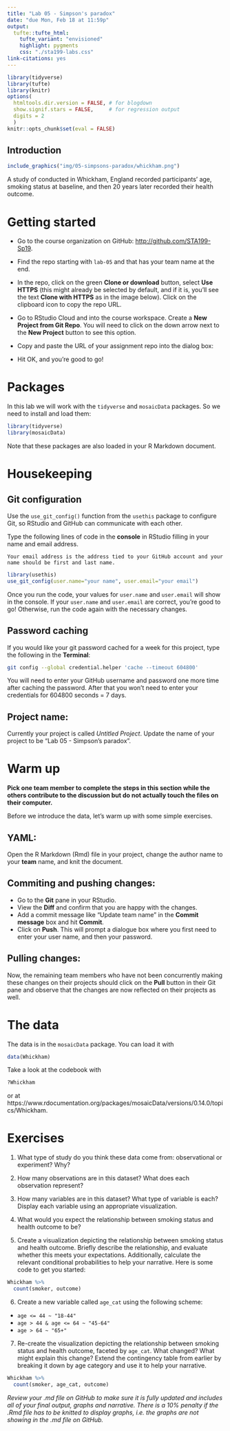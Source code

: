 ```yaml
---
title: "Lab 05 - Simpson's paradox"
date: "due Mon, Feb 18 at 11:59p"
output: 
  tufte::tufte_html:
    tufte_variant: "envisioned"
    highlight: pygments
    css: "./sta199-labs.css"
link-citations: yes
---
```


```r
library(tidyverse)
library(tufte)
library(knitr)
options(
  htmltools.dir.version = FALSE, # for blogdown
  show.signif.stars = FALSE,     # for regression output
  digits = 2
  )
knitr::opts_chunk$set(eval = FALSE)
```

## Introduction

```r
include_graphics("img/05-simpsons-paradox/whickham.png")
```

A study of conducted in Whickham, England recorded participants' age, smoking status at baseline, and then 20 years later recorded their health outcome.

# Getting started

- Go to the course organization on GitHub: [http://github.com/STA199-Sp19](http://github.com/STA199-Sp19). 

- Find the repo starting with `lab-05` and that has your team name at the end.

- In the repo, click on the green **Clone or download** button, select **Use HTTPS** (this might already be selected by default, and if it is, you'll see the text **Clone with HTTPS** as in the image below). Click on the clipboard icon to copy the repo URL.

- Go to RStudio Cloud and into the course workspace. Create a **New Project from Git Repo**. You will need to click on the down arrow next to the **New Project** button to see this option.

- Copy and paste the URL of your assignment repo into the dialog box:

- Hit OK, and you're good to go!

# Packages

In this lab we will work with the `tidyverse` and `mosaicData` packages. 
So we need to install and load them:

```r
library(tidyverse) 
library(mosaicData) 
```

Note that these packages are also loaded in your R Markdown document.

# Housekeeping 

## Git configuration

Use the `use_git_config()` function from the `usethis` package to configure Git, so RStudio and GitHub can communicate with each other.

Type the following lines of code in the **console** in RStudio filling in your name and email address.

```marginfigure
Your email address is the address tied to your GitHub account and your name should be first and last name.
```

```r
library(usethis)
use_git_config(user.name="your name", user.email="your email")
```

Once you run the code, your values for `user.name` and `user.email` will show in the console. If your `user.name` and `user.email` are correct, you're good to go! Otherwise, run the code again with the necessary changes. 

## Password caching

If you would like your git password cached for a week for this project, type the following in the **Terminal**:

```bash
git config --global credential.helper 'cache --timeout 604800'
```

You will need to enter your GitHub username and password one more time after caching the password. After that you won't need to enter your credentials for 604800 seconds = 7 days.

## Project name: 

Currently your project is called *Untitled Project*. Update the name of your project to be "Lab 05 - Simpson's paradox".

# Warm up

**Pick one team member to complete the steps in this section while the others contribute to the discussion but do not actually touch the files on their computer.**

Before we introduce the data, let's warm up with some simple exercises.

## YAML: 

Open the R Markdown (Rmd) file in your project, change the author name to your **team** name, and knit the document.

## Commiting and pushing changes:

- Go to the **Git** pane in your RStudio. 
- View the **Diff** and confirm that you are happy with the changes.
- Add a commit message like "Update team name" in the **Commit message** box and hit **Commit**.
- Click on **Push**. This will prompt a dialogue box where you first need to enter your user name, and then your password.

## Pulling changes:

Now, the remaining team members who have not been concurrently making these changes on their projects should click on the **Pull** button in their Git pane and observe that the changes are now reflected on their projects as well.

# The data

The data is in the `mosaicData` package. You can load it with

```r
data(Whickham)
```

Take a look at the codebook with

```r
?Whickham
```

or at https://www.rdocumentation.org/packages/mosaicData/versions/0.14.0/topics/Whickham.

# Exercises

1. What type of study do you think these data come from: observational 
   or experiment? Why?

2. How many observations are in this dataset? What does each observation 
   represent?

3. How many variables are in this dataset? What type of variable is each? 
   Display each variable using an appropriate visualization.

4. What would you expect the relationship between smoking status and 
   health outcome to be?

5. Create a visualization depicting the relationship between smoking status 
   and health outcome. Briefly describe the relationship, and evaluate whether 
   this meets your expectations. Additionally, calculate the relevant
   conditional probabilities to help your narrative. Here is some code to 
   get you started:

```r
Whickham %>%
  count(smoker, outcome)
```

6. Create a new variable called `age_cat` using the following scheme:

- `age <= 44 ~ "18-44"`
- `age > 44 & age <= 64 ~ "45-64"`
- `age > 64 ~ "65+"`

7. Re-create the visualization depicting the relationship between smoking 
status and health outcome, faceted by `age_cat`. What changed? What might 
explain this change? Extend the contingency table from earlier by 
breaking it down by age category and use it to help your narrative.

```r
Whickham %>%
  count(smoker, age_cat, outcome)
```

*Review your .md file on GitHub to make sure it is fully updated and includes all of your final output, graphs and narrative. There is a 10% penalty if the .Rmd file has to be knitted to display graphs, i.e. the graphs are not showing in the .md file on GitHub.*
    